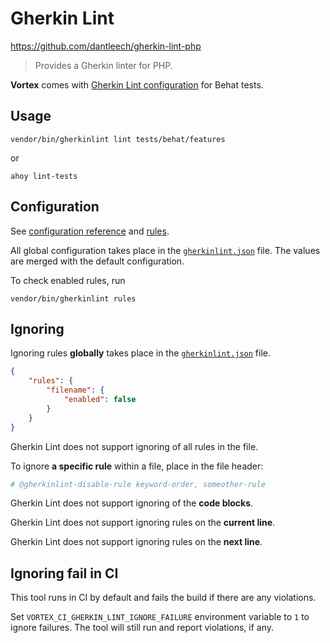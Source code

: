 # Gherkin Lint

https://github.com/dantleech/gherkin-lint-php

> Provides a Gherkin linter for PHP.

**Vortex** comes with [Gherkin Lint configuration](https://github.com/drevops/scaffold/blob/develop/gherkinlint.json) for Behat tests.

## Usage

```shell
vendor/bin/gherkinlint lint tests/behat/features
```
or
```shell
ahoy lint-tests
```

## Configuration

See [configuration reference](https://github.com/dantleech/gherkin-lint-php?tab=readme-ov-file#configuration) and [rules](https://github.com/dantleech/gherkin-lint-php/blob/master/docs/rules.md).

All global configuration takes place in the [`gherkinlint.json`](https://github.com/drevops/scaffold/blob/develop/gherkinlint.json) file.
The values are merged with the default configuration.

To check enabled rules, run

```shell
vendor/bin/gherkinlint rules
```

## Ignoring

Ignoring rules **globally** takes place in the  [`gherkinlint.json`](https://github.com/drevops/scaffold/blob/develop/gherkinlint.json) file.
```json
{
    "rules": {
        "filename": {
            "enabled": false
        }
    }
}
```

Gherkin Lint does not support ignoring of all rules in the file.

To ignore **a specific rule** within a file, place in the file header:
```yaml
# @gherkinlint-disable-rule keyword-order, someother-rule
```

Gherkin Lint does not support ignoring of the **code blocks**.

Gherkin Lint does not support ignoring rules on the **current line**.

Gherkin Lint does not support ignoring rules on the **next line**.

## Ignoring fail in CI

This tool runs in CI by default and fails the build if there are any violations.

Set `VORTEX_CI_GHERKIN_LINT_IGNORE_FAILURE` environment variable to `1` to
ignore failures. The tool will still run and report violations, if any.

